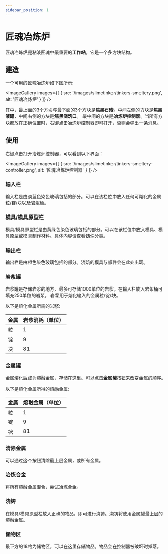 ```yaml
---
sidebar_position: 1
---
```



# 匠魂冶炼炉

匠魂冶炼炉是粘液匠魂中最重要的**工作站**，它是一个多方块结构。

## 建造

一个可用的匠魂冶炼炉如下图所示:

<ImageGallery images={[
  { src: '/images/slimetinker/tinkers-smeltery.png', alt: '匠魂冶炼炉' }
]} />

其中，最上面的3个方块与最下面的3个方块是**焦黑石砖**。中间左侧的方块是**焦黑液罐**，中间右侧的方块是**焦黑浇筑口**。
最中间的方块是**冶炼炉控制器**。当所有方块都放在正确位置时，右键点击冶炼炉控制器即可打开，否则会弹出一条消息。

## 使用

右键点击打开冶炼炉控制器，可以看到以下界面：

<ImageGallery images={[
  { src: '/images/slimetinker/tinkers-smeltery-controller.png', alt: '匠魂冶炼炉控制器' }
]} />

### 输入栏

输入栏是由淡蓝色染色玻璃包括的部分。可以在该栏位中放入任何可熔化的金属粒/锭/块以及岩浆桶。

### 模具/模具原型栏

模具/模具原型栏是由黄绿色染色玻璃包括的部分。可以在该栏位中放入模具、模具原型或模具制作材料。具体内容请查看[铸件](./Casts)分类。

### 输出栏

输出栏是由橙色染色玻璃包括的部分。浇筑的模具与部件会在此处出现。

### 岩浆罐

岩浆罐是存储岩浆的地方，最多可存储1000单位的岩浆。在输入栏放入岩浆桶可填充250单位的岩浆。
岩浆用于熔化输入的金属粒/锭/块。

以下是熔化金属所需的岩浆:

| 金属 | 岩浆消耗（单位） |
| --- | ------- |
| 粒 | 1 |
| 锭 | 9 |
| 块 | 81 |

### 金属罐

金属熔化后成为熔融金属，存储在这里。可以点击**金属罐**按钮来改变金属的顺序。

以下是熔化金属所得的熔融金属:

| 金属 | 熔融金属（单位） |
| --- | ------- |
| 粒 | 1 |
| 锭 | 9 |
| 块 | 81 |

### 清除金属

可以通过这个按钮清除最上层金属，或所有金属。

### 冶炼合金

将所有熔融金属混合，尝试冶炼合金。

### 浇铸

在模具/模具原型栏放入正确的物品，即可进行浇铸。浇铸将使用金属罐最上层的熔融金属。

### 储物区

最下方的18格为储物区，可以在这里存储物品。物品会在控制器被破坏时掉落。
